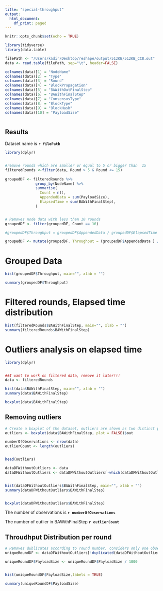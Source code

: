```yaml
---
title: "special-throughput"
output:
  html_document:
    df_print: paged
---
```




```r
knitr::opts_chunk$set(echo = TRUE)

library(tidyverse)
library(data.table)

filePath <- "/Users/kadir/Desktop/reshape/output/512KB/512KB_CC8.out"
data <- read.table(filePath, sep="\t", header=FALSE)

colnames(data)[1] = "NodeName"
colnames(data)[2] = "Type"
colnames(data)[3] = "Round"
colnames(data)[4] = "BlockPropagation"
colnames(data)[5] = "BAWithOutFinalStep"
colnames(data)[6] = "BAWithFinalStep"
colnames(data)[7] = "ConsensusType"
colnames(data)[8] = "BlockType"
colnames(data)[9] = "BlockHash"
colnames(data)[10] = "PayloadSize"



```

## Results

Dataset name is **`r filePath`**


```r
library(dplyr)


#remove rounds which are smaller or equal to 5 or bigger than  15
filteredRounds <-filter(data, Round > 5 & Round <= 15)
                        
groupedDF <- filteredRounds %>% 
              group_by(NodeName) %>%
              summarise(
                Count = n(),
                AppendedData = sum(PayloadSize),
                ElapsedTime = sum(BAWithFinalStep),
              )


# Removes node data with less than 10 rounds
groupedDF <- filter(groupedDF, Count == 10)

#groupedDF$Throughput = groupedDF$AppendedData / groupedDF$ElapsedTime

groupedDF <- mutate(groupedDF, Throughput = (groupedDF$AppendedData ) / groupedDF$ElapsedTime)


```


# Grouped Data
```r

hist(groupedDF$Throughput, main="", xlab = "")

summary(groupedDF$Throughput)

```



# Filtered rounds, Elapsed time distribution
```r

hist(filteredRounds$BAWithFinalStep, main="", xlab = "")
summary(filteredRounds$BAWithFinalStep)

```



# Outliers analysis on elapsed time
```r
library(dplyr)


##I want to work on filtered data, remove it later!!!
data <- filteredRounds

hist(data$BAWithFinalStep, main="", xlab = "")
summary(data$BAWithFinalStep)

boxplot(data$BAWithFinalStep)

```

##  Removing outliers

```r

# Create a boxplot of the dataset, outliers are shown as two distinct points
outliers <- boxplot(data$BAWithFinalStep, plot = FALSE)$out

numberOfObservations <- nrow(data)
outlierCount <- length(outliers)


head(outliers)

dataDFWithoutOutliers <- data
dataDFWithoutOutliers <- dataDFWithoutOutliers[-which(dataDFWithoutOutliers$BAWithFinalStep %in% outliers ), ]


hist(dataDFWithoutOutliers$BAWithFinalStep, main="", xlab = "")
summary(dataDFWithoutOutliers$BAWithFinalStep)


boxplot(dataDFWithoutOutliers$BAWithFinalStep)


```


The number of observations is **`r numberOfObservations`**


The number of outlier in BAWithFinalStep **`r outlierCount`**


##  Throudhput Distribution per round

```r

# Removes dublicates according to round number, considers only one observation
uniqueRoundDF <- dataDFWithoutOutliers[!duplicated(dataDFWithoutOutliers$Round),]

uniqueRoundDF$PayloadSize <- uniqueRoundDF$PayloadSize / 1000


hist(uniqueRoundDF$PayloadSize,labels = TRUE)

summary(uniqueRoundDF$PayloadSize)



```




